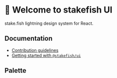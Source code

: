 

<Meta title="Welcome 👋" />

# 👋 Welcome to stakefish UI

stake.fish lightning design system for React.

## Documentation

- [Contribution guidelines](https://github.com/stakefish/stakefish-ui/blob/master/docs/contribution-guidelines.md)
- [Getting started with `@stakefish/ui`](https://github.com/stakefish/stakefish-ui/blob/master/docs/getting-started.md)

## Palette

<ColorPalette>
  <ColorItem title="Black" subtitle="theme.palette.black" colors={colors.black} />
  <ColorItem title="Gray" subtitle="theme.palette.gray" colors={colors.gray} />
  <ColorItem title="Green" subtitle="theme.palette.green" colors={colors.green} />
  <ColorItem title="Red" subtitle="theme.palette.red" colors={colors.red} />
</ColorPalette>
